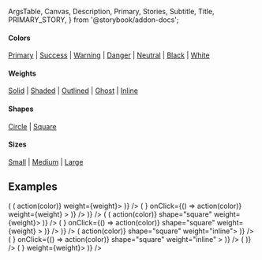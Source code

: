   ArgsTable,
  Canvas,
  Description,
  Primary,
  Stories,
  Subtitle,
  Title,
  PRIMARY_STORY,
} from '@storybook/addon-docs';

<PageTitle src="components/Button/IconButton" title="IconButton" />
<Subtitle />
<Description />

#### Colors

[Primary](#color--primary) | [Success](#color--success) | [Warning](#color--warning) | [Danger](#color--danger) | [Neutral](#color--neutral) | [Black](#color--black) | [White](#color--white)

#### Weights

[Solid](#weight--solid) | [Shaded](#weight--shaded) | [Outlined](#weight--outlined) | [Ghost](#weight--ghost) | [Inline](#weight--inline)

#### Shapes

[Circle](#shape--circle) | [Square](#shape--square)

#### Sizes

[Small](#size--small) | [Medium](#size--medium) | [Large](#size--large)

<Primary />
<ArgsTable story={PRIMARY_STORY} />
<Stories />

## Examples

<Canvas>
  <ThemeWrapper>
    <Rhythm grouped m={-2}>
      <Looper
        list={['solid', 'shaded', 'outlined', 'ghost']}
        render={weight => (
          <Rhythm grouped key={weight || 'undefined'} m={2}>
            <Flex direction="row">
              <Looper
                list={['primary', 'success', 'warning', 'danger', 'neutral', 'black', 'white']}
                render={color => (
                  <Rhythm key={`${weight}-${color}`} mx={2} my={1}>
                    <IconButton color={color} onClick={() => action(color)} weight={weight}>
                      <BlobbrIcon scale="medium" />
                    </IconButton>
                  </Rhythm>
                )}
              />
            </Flex>
            <Flex direction="row">
              <Looper
                list={['primary', 'success', 'warning', 'danger', 'neutral', 'black', 'white']}
                render={color => (
                  <Rhythm key={`${weight}-${color}`} mx={2} my={1}>
                    <IconButton
                      disabled
                      loading
                      color={color}
                      loader={<SpinnerIcon scale="medium" />}
                      onClick={() => action(color)}
                      weight={weight}
                    >
                      <BlobbrIcon scale="medium" />
                    </IconButton>
                  </Rhythm>
                )}
              />
            </Flex>
          </Rhythm>
        )}
      />
    </Rhythm>
  </ThemeWrapper>
</Canvas>

<Canvas>
  <ThemeWrapper>
    <Rhythm grouped m={-2}>
      <Looper
        list={['solid', 'shaded', 'outlined', 'ghost']}
        render={weight => (
          <Rhythm grouped key={weight || 'undefined'} m={2}>
            <Flex direction="row">
              <Looper
                list={['primary', 'success', 'warning', 'danger', 'neutral', 'black', 'white']}
                render={color => (
                  <Rhythm key={`${weight}-${color}`} mx={2} my={1}>
                    <IconButton color={color} onClick={() => action(color)} shape="square" weight={weight}>
                      <BlobbrIcon scale="medium" />
                    </IconButton>
                  </Rhythm>
                )}
              />
            </Flex>
            <Flex direction="row">
              <Looper
                list={['primary', 'success', 'warning', 'danger', 'neutral', 'black', 'white']}
                render={color => (
                  <Rhythm key={`${weight}-${color}`} mx={2} my={1}>
                    <IconButton
                      disabled
                      loading
                      color={color}
                      loader={<SpinnerIcon scale="medium" />}
                      onClick={() => action(color)}
                      shape="square"
                      weight={weight}
                    >
                      <BlobbrIcon scale="medium" />
                    </IconButton>
                  </Rhythm>
                )}
              />
            </Flex>
          </Rhythm>
        )}
      />
    </Rhythm>
  </ThemeWrapper>
</Canvas>

<Canvas>
  <ThemeWrapper>
    <Rhythm grouped m={-2}>
      <Flex direction="row">
        <Looper
          list={['primary', 'success', 'warning', 'danger', 'neutral', 'black', 'white']}
          render={color => (
            <Rhythm key={color} m={2}>
              <IconButton color={color} onClick={() => action(color)} shape="square" weight="inline">
                <BlobbrIcon scale="xlarge" />
              </IconButton>
            </Rhythm>
          )}
        />
      </Flex>
      <Flex direction="row">
        <Looper
          list={['primary', 'success', 'warning', 'danger', 'neutral', 'black', 'white']}
          render={color => (
            <Rhythm key={color} m={2}>
              <IconButton
                disabled
                loading
                color={color}
                loader={<SpinnerIcon scale="xlarge" />}
                onClick={() => action(color)}
                shape="square"
                weight="inline"
              >
                <BlobbrIcon scale="xlarge" />
              </IconButton>
            </Rhythm>
          )}
        />
      </Flex>
    </Rhythm>
  </ThemeWrapper>
</Canvas>

<Canvas>
  <ThemeWrapper contrast>
    <Rhythm grouped m={-2}>
      <Flex alignItems="center" direction="row">
        <Looper
          list={['solid', 'shaded', 'outlined', 'ghost', 'inline']}
          render={weight => (
            <Rhythm key={weight} m={2}>
              <IconButton contrast weight={weight}>
                <BlobbrIcon scale="medium" />
              </IconButton>
            </Rhythm>
          )}
        />
      </Flex>
      <Flex alignItems="center" direction="row">
        <Looper
          list={['solid', 'shaded', 'outlined', 'ghost', 'inline']}
          render={weight => (
            <Rhythm key={weight} m={2}>
              <IconButton contrast loading key={weight} loader={<SpinnerIcon scale="medium" />} weight={weight}>
                <BlobbrIcon scale="xlarge" />
              </IconButton>
            </Rhythm>
          )}
        />
      </Flex>
    </Rhythm>
  </ThemeWrapper>
</Canvas>
